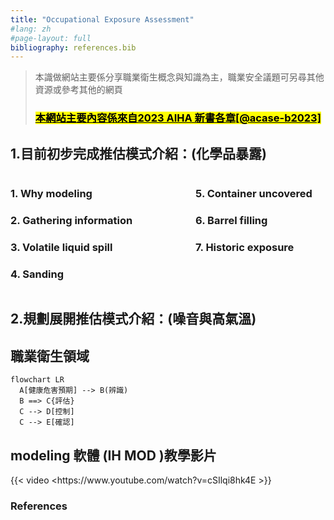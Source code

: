 ```yaml
---
title: "Occupational Exposure Assessment"
#lang: zh    
#page-layout: full
bibliography: references.bib
---
```


> 本識做網站主要係分享職業衛生概念與知識為主，職業安全議題可另尋其他資源或參考其他的網頁
>
> ### [[**本網站主要內容係來自2023 AIHA 新書各章**[@acase-b2023]]{.underline}]{.mark}

## 1.目前初步完成推估模式介紹：(化學品暴露)


:::: {.columns}

::: {.column width="45%"}
### 1. Why modeling

### 2. Gathering information

### 3. Volatile liquid spill

### 4. Sanding
:::

::: {.column width="10%"}
<!-- empty column to create gap -->
:::

::: {.column width="45%"}
### 5. Container uncovered

### 6. Barrel filling

### 7. Historic exposure

:::

::::

## 2.規劃展開推估模式介紹：(噪音與高氣溫)




::: border
## 職業衛生領域

```mermaid
flowchart LR
  A[健康危害預期] --> B(辨識)
  B ==> C{評估}
  C --> D[控制] 
  C --> E[確認] 

```
:::

::: border
## modeling 軟體 (IH MOD )教學影片

{{< video <https://www.youtube.com/watch?v=cSIlqi8hk4E >}}
:::

### References {.unnumbered}
